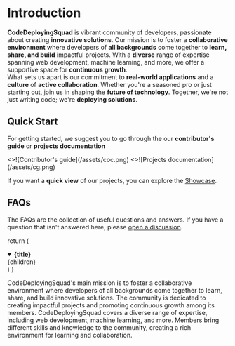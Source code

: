 # Introduction

**CodeDeployingSquad** is vibrant community of developers, passionate about creating **innovative solutions**. Our mission is to foster a **collaborative environment** where developers of **all backgrounds** come together to **learn, share, and build** impactful projects. With a **diverse** range of expertise spanning web development, machine learning, and more, we offer a supportive space for **continuous growth**. 
<br />
What sets us apart is our commitment to **real-world applications** and a **culture** of **active collaboration**. Whether you're a seasoned pro or just starting out, join us in shaping the **future of technology**. Together, we're not just writing code; we're **deploying solutions**.


## Quick Start


For getting started, we suggest you to go through the our **contributor's guide** or **projects documentation**

<Cards num={2}>
  <Cards.Card
    image
    arrow
    title="Code of Conduct"
    href="/docs/codeofconduct"
  >
    <>![Contributor's guide](/assets/coc.png)</>
  </Cards.Card>
  <Cards.Card 
    image 
    arrow 
    title="Contributing Guide" 
    href="/docs/guide/contributingguide"
  >
    <>![Projects documentation](/assets/cg.png)</>
  </Cards.Card>
</Cards>

If you want a **quick view** of our projects, you can explore
the [Showcase](/showcase).

## FAQs

The FAQs are the collection of useful questions and answers. If you have a question that isn't answered here, please
[open a discussion](https://github.com/CodeDeployingSquad/website/discussions).

  return (
    <details
      open
      className="last-of-type:mb-0 rounded-lg bg-neutral-50 dark:bg-neutral-800 p-2 mt-4"
    >
      <summary>
        <strong className="text-lg">{title}</strong>
      </summary>
      <div className="nx-p-2">{children}</div>
    </details>
  )
}

<FAQBox title="What is the main mission of CodeDeployingSquad?">
  CodeDeployingSquad's main mission is to foster a collaborative environment where developers of all backgrounds come together to learn, share, and build innovative solutions. The community is dedicated to creating impactful projects and promoting continuous growth among its members.
</FAQBox>

<FAQBox title="What expertise does CodeDeployingSquad cover?">
  CodeDeployingSquad covers a diverse range of expertise, including web development, machine learning, and more. Members bring different skills and knowledge to the community, creating a rich environment for learning and collaboration.
</FAQBox>
